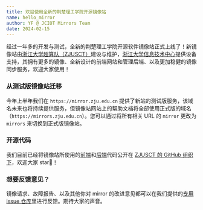 ```yaml
---
title: 欢迎使用全新的荆楚理工学院开源镜像站
name: hello_mirror
author: YF @ JCIOT Mirrors Team
date: 2024-02-15
---
```


经过一年多的开发与测试，全新的荆楚理工学院开源软件镜像站正式上线了！新镜像站由[浙江大学超算队（ZJUSCT）](https://www.zjusct.io/)建设与维护，[浙江大学信息技术中心](https://zuits.zju.edu.cn/)提供设备支持，其拥有更多的镜像、全新设计的前端网站和管理后端、以及更加稳健的镜像同步服务，欢迎大家使用！

### 从测试版镜像站迁移

今年上半年我们在 `https://mirror.zju.edu.cn` 提供了新站的测试版服务，该域名未来也将持续提供服务，但镜像站网站上的帮助文档将全部使用正式版的域名（`https://mirrors.zju.edu.cn`）。您可以通过将所有相关 URL 的 `mirror` 更改为 `mirrors` 来切换到正式版镜像站。

### 开源代码

我们目前已经将镜像站所使用的[前端](https://github.com/ZJUSCT/mirror-front)和[后端](https://github.com/ZJUSCT/MirrorsDotNet)代码公开在 [ZJUSCT 的 GitHub 组织下](https://github.com/ZJUSCT/)，欢迎大家 star🌟！

### 想要反馈意见？

镜像请求、故障报告、以及其他你对 mirror 的改进意见都可以在我们提供的[专用 issue 仓库](https://github.com/ZJUSCT/mirror-issues)里进行反馈。期待大家的声音。
